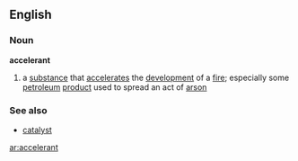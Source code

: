 ==English==
===Noun===
'''accelerant'''
# a [[substance]] that [[accelerate]]s the [[development]] of a [[fire]]; especially some [[petroleum]] [[product]] used to spread an act of [[arson]]
===See also===
*[[catalyst]]

[[ar:accelerant]]